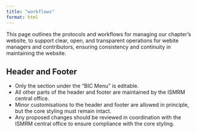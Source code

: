 ```yaml
---
title: "workflows"
format: html
---
```


This page outlines the protocols and workflows for managing our chapter’s website, to support clear, open, and transparent operations for webite managers and contributors, ensuring consistency and continuity in maintaining the website.

## Header and Footer

- Only the section under the “BIC Menu” is editable. 
- All other parts of the header and footer are maintained by the ISMRM central office.
- Minor customisations to the header and footer are allowed in principle, but the core styling must remain intact. 
- Any proposed changes should be reviewed in coordination with the ISMRM central office to ensure compliance with the core styling.



